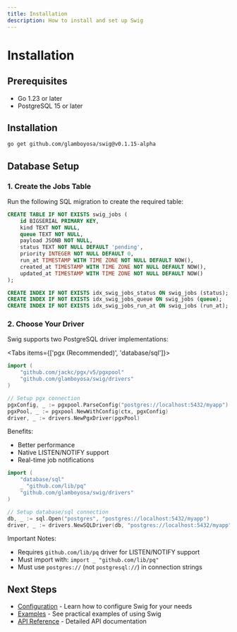```yaml
---
title: Installation
description: How to install and set up Swig
---
```


# Installation

## Prerequisites

- Go 1.23 or later
- PostgreSQL 15 or later

## Installation

```bash
go get github.com/glamboyosa/swig@v0.1.15-alpha
```

## Database Setup

### 1. Create the Jobs Table

Run the following SQL migration to create the required table:

```sql
CREATE TABLE IF NOT EXISTS swig_jobs (
    id BIGSERIAL PRIMARY KEY,
    kind TEXT NOT NULL,
    queue TEXT NOT NULL,
    payload JSONB NOT NULL,
    status TEXT NOT NULL DEFAULT 'pending',
    priority INTEGER NOT NULL DEFAULT 0,
    run_at TIMESTAMP WITH TIME ZONE NOT NULL DEFAULT NOW(),
    created_at TIMESTAMP WITH TIME ZONE NOT NULL DEFAULT NOW(),
    updated_at TIMESTAMP WITH TIME ZONE NOT NULL DEFAULT NOW()
);

CREATE INDEX IF NOT EXISTS idx_swig_jobs_status ON swig_jobs (status);
CREATE INDEX IF NOT EXISTS idx_swig_jobs_queue ON swig_jobs (queue);
CREATE INDEX IF NOT EXISTS idx_swig_jobs_run_at ON swig_jobs (run_at);
```

### 2. Choose Your Driver

Swig supports two PostgreSQL driver implementations:

<Tabs items={['pgx (Recommended)', 'database/sql']}>
<Tab value="pgx (Recommended)">

```go
import (
    "github.com/jackc/pgx/v5/pgxpool"
    "github.com/glamboyosa/swig/drivers"
)

// Setup pgx connection
pgxConfig, _ := pgxpool.ParseConfig("postgres://localhost:5432/myapp")
pgxPool, _ := pgxpool.NewWithConfig(ctx, pgxConfig)
driver, _ := drivers.NewPgxDriver(pgxPool)
```

Benefits:
- Better performance
- Native LISTEN/NOTIFY support
- Real-time job notifications
</Tab>

<Tab value="database/sql">

```go
import (
    "database/sql"
    _ "github.com/lib/pq"
    "github.com/glamboyosa/swig/drivers"
)

// Setup database/sql connection
db, _ := sql.Open("postgres", "postgres://localhost:5432/myapp")
driver, _ := drivers.NewSQLDriver(db, "postgres://localhost:5432/myapp")
```

Important Notes:
- Requires `github.com/lib/pq` driver for LISTEN/NOTIFY support
- Must import with: `import _ "github.com/lib/pq"`
- Must use `postgres://` (not `postgresql://`) in connection strings
</Tab>
</Tabs>

## Next Steps

- [Configuration](/docs/configuration) - Learn how to configure Swig for your needs
- [Examples](/docs/examples) - See practical examples of using Swig
- [API Reference](/docs/api) - Detailed API documentation 